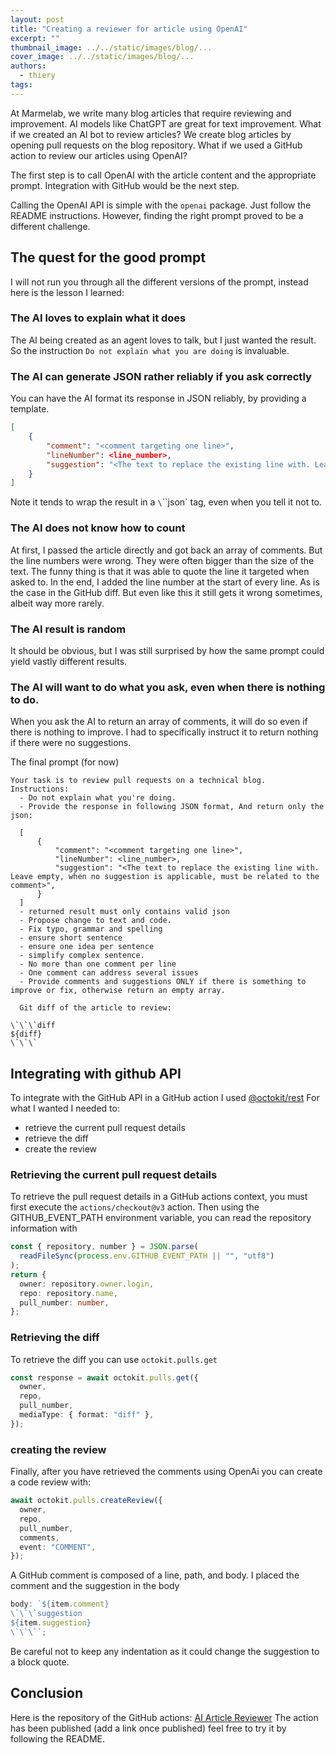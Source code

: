 ```yaml
---
layout: post
title: "Creating a reviewer for article using OpenAI"
excerpt: ""
thumbnail_image: ../../static/images/blog/...
cover_image: ../../static/images/blog/...
authors:
  - thiery
tags:
---
```


At Marmelab, we write many blog articles that require reviewing and improvement.
AI models like ChatGPT are great for text improvement. What if we created an AI bot to review articles?
We create blog articles by opening pull requests on the blog repository. What if we used a GitHub action to review our articles using OpenAI?

The first step is to call OpenAI with the article content and the appropriate prompt. Integration with GitHub would be the next step.

Calling the OpenAI API is simple with the `openai` package. Just follow the README instructions.
However, finding the right prompt proved to be a different challenge.

## The quest for the good prompt

I will not run you through all the different versions of the prompt, instead here is the lesson I learned:

### The AI loves to explain what it does

The AI being created as an agent loves to talk, but I just wanted the result. So the instruction `Do not explain what you are doing` is invaluable.

### The AI can generate JSON rather reliably if you ask correctly

You can have the AI format its response in JSON reliably, by providing a template.

```json
[
    {
        "comment": "<comment targeting one line>",
        "lineNumber": <line_number>,
        "suggestion": "<The text to replace the existing line with. Leave empty, when no suggestion is applicable, must be related to the comment>",
    }
]
```

Note it tends to wrap the result in a `\`\`\`json` tag, even when you tell it not to.

### The AI does not know how to count

At first, I passed the article directly and got back an array of comments. But the line numbers were wrong. They were often bigger than the size of the text.
The funny thing is that it was able to quote the line it targeted when asked to.
In the end, I added the line number at the start of every line. As is the case in the GitHub diff.
But even like this it still gets it wrong sometimes, albeit way more rarely.

### The AI result is random

It should be obvious, but I was still surprised by how the same prompt could yield vastly different results.

### The AI will want to do what you ask, even when there is nothing to do.

When you ask the AI to return an array of comments, it will do so even if there is nothing to improve. I had to specifically instruct it to return nothing if there were no suggestions.

The final prompt (for now)

```
Your task is to review pull requests on a technical blog. Instructions:
  - Do not explain what you're doing.
  - Provide the response in following JSON format, And return only the json:

  [
      {
          "comment": "<comment targeting one line>",
          "lineNumber": <line_number>,
          "suggestion": "<The text to replace the existing line with. Leave empty, when no suggestion is applicable, must be related to the comment>",
      }
  ]
  - returned result must only contains valid json
  - Propose change to text and code.
  - Fix typo, grammar and spelling
  - ensure short sentence
  - ensure one idea per sentence
  - simplify complex sentence.
  - No more than one comment per line
  - One comment can address several issues
  - Provide comments and suggestions ONLY if there is something to improve or fix, otherwise return an empty array.

  Git diff of the article to review:

\`\`\`diff
${diff}
\`\`\`
```

## Integrating with github API

To integrate with the GitHub API in a GitHub action I used [@octokit/rest](https://github.com/octokit/rest.js)
For what I wanted I needed to:

- retrieve the current pull request details
- retrieve the diff
- create the review

### Retrieving the current pull request details

To retrieve the pull request details in a GitHub actions context, you must first execute the `actions/checkout@v3` action.
Then using the GITHUB_EVENT_PATH environment variable, you can read the repository information with

```ts
const { repository, number } = JSON.parse(
  readFileSync(process.env.GITHUB_EVENT_PATH || "", "utf8")
);
return {
  owner: repository.owner.login,
  repo: repository.name,
  pull_number: number,
};
```

### Retrieving the diff

To retrieve the diff you can use `octokit.pulls.get`

```ts
const response = await octokit.pulls.get({
  owner,
  repo,
  pull_number,
  mediaType: { format: "diff" },
});
```

### creating the review

Finally, after you have retrieved the comments using OpenAi you can create a code review with:

```ts
await octokit.pulls.createReview({
  owner,
  repo,
  pull_number,
  comments,
  event: "COMMENT",
});
```

A GitHub comment is composed of a line, path, and body. I placed the comment and the suggestion in the body

```ts
body: `${item.comment}
\`\`\`suggestion
${item.suggestion}
\`\`\``;
```

Be careful not to keep any indentation as it could change the suggestion to a block quote.

## Conclusion

Here is the repository of the GitHub actions: [AI Article Reviewer](https://github.com/ThieryMichel/proof-reader-ai)
The action has been published (add a link once published) feel free to try it by following the README.
